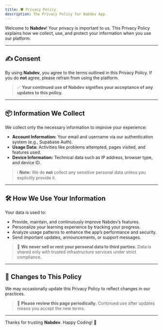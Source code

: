 ```yaml
---
title: 🛡️ Privacy Policy
description: The Privacy Policy for Nabdev App.
---
```


Welcome to **Nabdev**! Your privacy is important to us. This Privacy Policy explains how we collect, use, and protect your information when you use our platform.

---

## ✍️ Consent

By using **Nabdev**, you agree to the terms outlined in this Privacy Policy.
If you do **not** agree, please refrain from using the platform.

> ✅ **Your continued use of Nabdev signifies your acceptance of any updates to this policy.**

---

## 📦 Information We Collect

We collect only the necessary information to improve your experience:

- **Account Information:**
  Your email and username via our authentication system (e.g., Supabase Auth).
- **Usage Data:**
  Activities like problems attempted, pages visited, and features used.
- **Device Information:**
  Technical data such as IP address, browser type, and device ID.

> ℹ️ **Note:** We do **not** collect any sensitive personal data unless you explicitly provide it.

---

## 🛠️ How We Use Your Information

Your data is used to:

- Provide, maintain, and continuously improve Nabdev’s features.
- Personalize your learning experience by tracking your progress.
- Analyze usage patterns to enhance the app’s performance and security.
- Send important updates, announcements, or support messages.

> 🚫 **We never sell or rent your personal data to third parties.**
> Data is shared only with trusted infrastructure services under strict compliance.

---

## 🔄 Changes to This Policy

We may occasionally update this Privacy Policy to reflect changes in our practices.

> 📢 **Please review this page periodically.**
> Continued use after updates means you accept the new terms.

---

Thanks for trusting **Nabdev**. Happy Coding! 🚀

